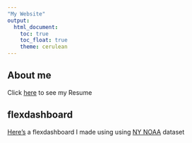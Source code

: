 ```yaml
---
"My Website"
output: 
  html_document:
    toc: true
    toc_float: true
    theme: cerulean
---
```


## About me

Click [here](Resume.html) to see my Resume

## flexdashboard

[Here's](flexdashboard.html) a flexdashboard I made using using [NY NOAA](doi:10.7289/V5D21VHZ) dataset